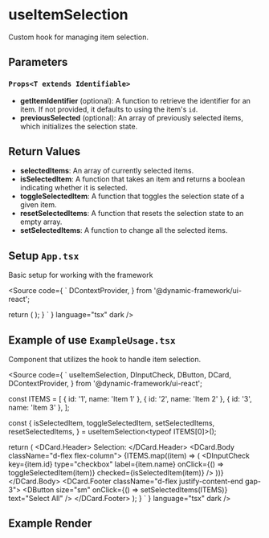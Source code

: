 
<Meta title="Design System/Utils/Hooks/useItemSelection" />

# useItemSelection
Custom hook for managing item selection.

## Parameters

### `Props<T extends Identifiable>`

- **getItemIdentifier** (optional): A function to retrieve the identifier for an item. If not provided, it defaults to using the item's `id`.
- **previousSelected** (optional): An array of previously selected items, which initializes the selection state.

## Return Values

- **selectedItems**: An array of currently selected items.
- **isSelectedItem**: A function that takes an item and returns a boolean indicating whether it is selected.
- **toggleSelectedItem**: A function that toggles the selection state of a given item.
- **resetSelectedItems**: A function that resets the selection state to an empty array.
- **setSelectedItems**: A function to change all the selected items.

## Setup `App.tsx`

Basic setup for working with the framework

<Source
  code={
    `
  DContextProvider,
} from '@dynamic-framework/ui-react';


  return (
    <DContextProvider>
      <ExampleOfUse />
    </DContextProvider>
  );
}
`
}
  language="tsx"
  dark
/>

## Example of use `ExampleUsage.tsx`

Component that utilizes the hook to handle item selection.

<Source
  code={
    `
  useItemSelection,
  DInputCheck,
  DButton,
  DCard,
  DContextProvider,
} from '@dynamic-framework/ui-react';

const ITEMS = [
  { id: '1', name: 'Item 1' },
  { id: '2', name: 'Item 2' },
  { id: '3', name: 'Item 3' },
];

  const {
    isSelectedItem,
    toggleSelectedItem,
    setSelectedItems,
    resetSelectedItems,
  } = useItemSelection<typeof ITEMS[0]>();

  return (
    <DCard>
      <DCard.Header>
        Selection:
      </DCard.Header>
      <DCard.Body className="d-flex flex-column">
        {ITEMS.map((item) => (
          <DInputCheck
            key={item.id}
            type="checkbox"
            label={item.name}
            onClick={() => toggleSelectedItem(item)}
            checked={isSelectedItem(item)}
          />
        ))}
      </DCard.Body>
      <DCard.Footer className="d-flex justify-content-end gap-3">
        <DButton size="sm" onClick={() => setSelectedItems(ITEMS)} text="Select All" />
        <DButton size="sm" onClick={resetSelectedItems} text="Reset" />
      </DCard.Footer>
    </DCard>
  );
}
`
  }
  language="tsx"
  dark
/>

## Example Render

<Unstyled>
  <ExampleRoot />
</Unstyled>
